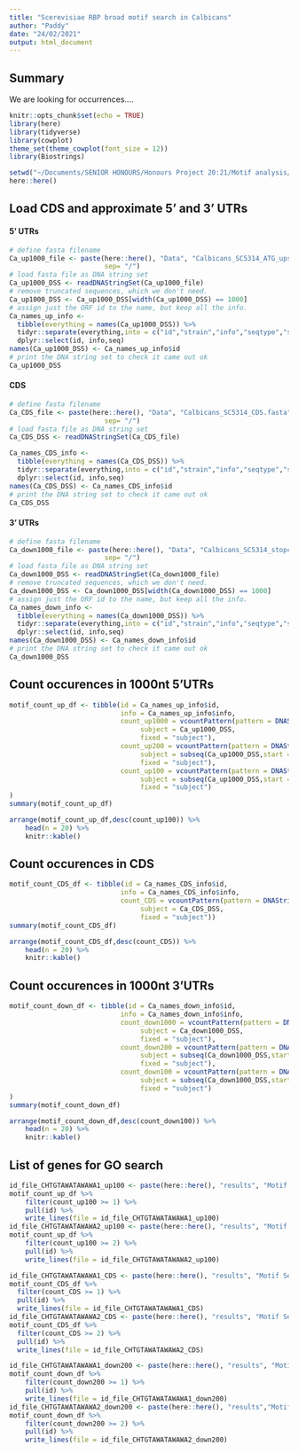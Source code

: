 ```yaml
---
title: "Scerevisiae RBP broad motif search in Calbicans"
author: "Paddy"
date: "24/02/2021"
output: html_document
---
```

## Summary
We are looking for occurrences....


```r
knitr::opts_chunk$set(echo = TRUE)
library(here)
library(tidyverse)
library(cowplot)
theme_set(theme_cowplot(font_size = 12))
library(Biostrings)
```

```r
setwd("~/Documents/SENIOR HONOURS/Honours Project 20:21/Motif analysis/Scerevisiae_RBP_motifs_Calbicans/src/")
here::here() 
```
## Load CDS and approximate 5' and 3' UTRs
#### 5' UTRs
```r
# define fasta filename
Ca_up1000_file <- paste(here::here(), "Data", "Calbicans_SC5314_ATG_upstream_1000nt.fasta",
                        sep= "/")
# load fasta file as DNA string set
Ca_up1000_DSS <- readDNAStringSet(Ca_up1000_file)
# remove truncated sequences, which we don't need.
Ca_up1000_DSS <- Ca_up1000_DSS[width(Ca_up1000_DSS) == 1000]
# assign just the ORF id to the name, but keep all the info. 
Ca_names_up_info <- 
  tibble(everything = names(Ca_up1000_DSS)) %>%
  tidyr::separate(everything,into = c("id","strain","info","seqtype","seq","length"), sep = " \\| ") %>%
  dplyr::select(id, info,seq)
names(Ca_up1000_DSS) <- Ca_names_up_info$id
# print the DNA string set to check it came out ok
Ca_up1000_DSS
```
#### CDS
```r
# define fasta filename
Ca_CDS_file <- paste(here::here(), "Data", "Calbicans_SC5314_CDS.fasta",
                        sep= "/")
# load fasta file as DNA string set
Ca_CDS_DSS <- readDNAStringSet(Ca_CDS_file)

Ca_names_CDS_info <- 
  tibble(everything = names(Ca_CDS_DSS)) %>% 
  tidyr::separate(everything,into = c("id","strain","info","seqtype","seq","length"), sep = " \\| ") %>%
  dplyr::select(id, info,seq)
names(Ca_CDS_DSS) <- Ca_names_CDS_info$id
# print the DNA string set to check it came out ok
Ca_CDS_DSS
```
#### 3' UTRs
```r
# define fasta filename
Ca_down1000_file <- paste(here::here(), "Data", "Calbicans_SC5314_stopcodon_downstream_1000nt.fasta",
                        sep= "/")
# load fasta file as DNA string set
Ca_down1000_DSS <- readDNAStringSet(Ca_down1000_file)
# remove truncated sequences, which we don't need.
Ca_down1000_DSS <- Ca_down1000_DSS[width(Ca_down1000_DSS) == 1000]
# assign just the ORF id to the name, but keep all the info. 
Ca_names_down_info <- 
  tibble(everything = names(Ca_down1000_DSS)) %>%
  tidyr::separate(everything,into = c("id","strain","info","seqtype","seq","length"), sep = " \\| ") %>%
  dplyr::select(id, info,seq)
names(Ca_down1000_DSS) <- Ca_names_down_info$id
# print the DNA string set to check it came out ok
Ca_down1000_DSS
```

## Count occurences in 1000nt 5'UTRs
```r
motif_count_up_df <- tibble(id = Ca_names_up_info$id,
                            info = Ca_names_up_info$info,
                            count_up1000 = vcountPattern(pattern = DNAString("CHTGTAWATAWAWA"),
                                 subject = Ca_up1000_DSS,
                                 fixed = "subject"),
                            count_up200 = vcountPattern(pattern = DNAString("CHTGTAWATAWAWA"),
                                 subject = subseq(Ca_up1000_DSS,start = 801L, end = 1000L),
                                 fixed = "subject"),
                            count_up100 = vcountPattern(pattern = DNAString("CHTGTAWATAWAWA"),
                                 subject = subseq(Ca_up1000_DSS,start = 901L, end = 1000L),
                                 fixed = "subject")
)
summary(motif_count_up_df)
```
```r
arrange(motif_count_up_df,desc(count_up100)) %>%
    head(n = 20) %>%
    knitr::kable()
```

## Count occurences in CDS
```r
motif_count_CDS_df <- tibble(id = Ca_names_CDS_info$id,
                            info = Ca_names_CDS_info$info,
                            count_CDS = vcountPattern(pattern = DNAString("CHTGTAWATAWAWA"),
                                 subject = Ca_CDS_DSS,
                                 fixed = "subject"))
summary(motif_count_CDS_df)
```
```r
arrange(motif_count_CDS_df,desc(count_CDS)) %>%
    head(n = 20) %>%
    knitr::kable()
```

## Count occurences in 1000nt 3'UTRs
```r
motif_count_down_df <- tibble(id = Ca_names_down_info$id,
                            info = Ca_names_down_info$info,
                            count_down1000 = vcountPattern(pattern = DNAString("CHTGTAWATAWAWA"),
                                 subject = Ca_down1000_DSS,
                                 fixed = "subject"),
                            count_down200 = vcountPattern(pattern = DNAString("CHTGTAWATAWAWA"),
                                 subject = subseq(Ca_down1000_DSS,start = 1L, end = 200L),
                                 fixed = "subject"),
                            count_down100 = vcountPattern(pattern = DNAString("CHTGTAWATAWAWA"),
                                 subject = subseq(Ca_down1000_DSS,start = 1L, end = 100L),
                                 fixed = "subject")
)
summary(motif_count_down_df)
```
```r
arrange(motif_count_down_df,desc(count_down100)) %>%
    head(n = 20) %>%
    knitr::kable()
```

## List of genes for GO search

```r
id_file_CHTGTAWATAWAWA1_up100 <- paste(here::here(), "results", "Motif Searches", "Puf3", "Ca_id_list_CHTGTAWATAWAWA1_up100.txt", sep = "/")
motif_count_up_df %>%
    filter(count_up100 >= 1) %>%
    pull(id) %>%
    write_lines(file = id_file_CHTGTAWATAWAWA1_up100)
id_file_CHTGTAWATAWAWA2_up100 <- paste(here::here(), "results", "Motif Searches", "Puf3", "Ca_id_list_CHTGTAWATAWAWA2_up100.txt", sep = "/")
motif_count_up_df %>%
    filter(count_up100 >= 2) %>%
    pull(id) %>%
    write_lines(file = id_file_CHTGTAWATAWAWA2_up100)
```
```r
id_file_CHTGTAWATAWAWA1_CDS <- paste(here::here(), "results", "Motif Searches", "Puf3", "Ca_id_list_CHTGTAWATAWAWA1_CDS.txt", sep = "/")
motif_count_CDS_df %>% 
  filter(count_CDS >= 1) %>% 
  pull(id) %>% 
  write_lines(file = id_file_CHTGTAWATAWAWA1_CDS)
id_file_CHTGTAWATAWAWA2_CDS <- paste(here::here(), "results", "Motif Searches", "Puf3", "Ca_id_list_CHTGTAWATAWAWA2_CDS.txt", sep = "/")
motif_count_CDS_df %>% 
  filter(count_CDS >= 2) %>% 
  pull(id) %>%
  write_lines(file = id_file_CHTGTAWATAWAWA2_CDS)
```
```r
id_file_CHTGTAWATAWAWA1_down200 <- paste(here::here(), "results", "Motif Searches", "Puf3", "Ca_id_list_CHTGTAWATAWAWA1_down200.txt", sep = "/")
motif_count_down_df %>%
    filter(count_down200 >= 1) %>%
    pull(id) %>%
    write_lines(file = id_file_CHTGTAWATAWAWA1_down200)
id_file_CHTGTAWATAWAWA2_down200 <- paste(here::here(), "results","Motif Searches", "Puf3", "Ca_id_list_CHTGTAWATAWAWA2_down200.txt", sep = "/")
motif_count_down_df %>%
    filter(count_down200 >= 2) %>%
    pull(id) %>%
    write_lines(file = id_file_CHTGTAWATAWAWA2_down200)
```